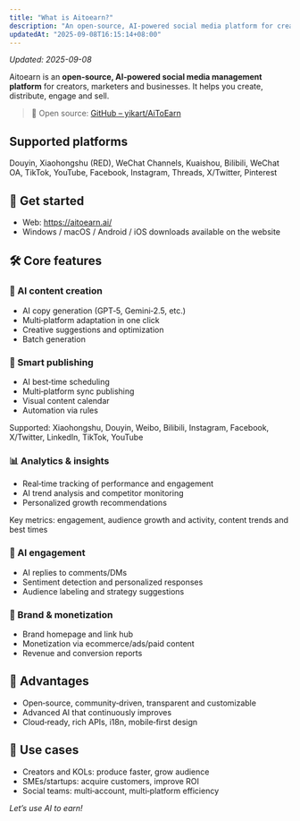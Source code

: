 ```yaml
---
title: "What is Aitoearn?"
description: "An open‑source, AI‑powered social media platform for creators and teams."
updatedAt: "2025-09-08T16:15:14+08:00"
---
```

<!-- UPDATED_AT -->
_Updated: 2025-09-08_

Aitoearn is an **open‑source, AI‑powered social media management platform** for creators, marketers and businesses. It helps you create, distribute, engage and sell.

> 🔗 Open source: [GitHub – yikart/AiToEarn](https://github.com/yikart/AiToEarn/)

## Supported platforms
Douyin, Xiaohongshu (RED), WeChat Channels, Kuaishou, Bilibili, WeChat OA, TikTok, YouTube, Facebook, Instagram, Threads, X/Twitter, Pinterest

## 🚀 Get started
- Web: https://aitoearn.ai/
- Windows / macOS / Android / iOS downloads available on the website

## 🛠️ Core features

### 📝 AI content creation
- AI copy generation (GPT‑5, Gemini‑2.5, etc.)
- Multi‑platform adaptation in one click
- Creative suggestions and optimization
- Batch generation

### 📅 Smart publishing
- AI best‑time scheduling
- Multi‑platform sync publishing
- Visual content calendar
- Automation via rules

Supported: Xiaohongshu, Douyin, Weibo, Bilibili, Instagram, Facebook, X/Twitter, LinkedIn, TikTok, YouTube

### 📊 Analytics & insights
- Real‑time tracking of performance and engagement
- AI trend analysis and competitor monitoring
- Personalized growth recommendations

Key metrics: engagement, audience growth and activity, content trends and best times

### 🤖 AI engagement
- AI replies to comments/DMs
- Sentiment detection and personalized responses
- Audience labeling and strategy suggestions

### 🎨 Brand & monetization
- Brand homepage and link hub
- Monetization via ecommerce/ads/paid content
- Revenue and conversion reports

## 🌟 Advantages
- Open‑source, community‑driven, transparent and customizable
- Advanced AI that continuously improves
- Cloud‑ready, rich APIs, i18n, mobile‑first design

## 🎯 Use cases
- Creators and KOLs: produce faster, grow audience
- SMEs/startups: acquire customers, improve ROI
- Social teams: multi‑account, multi‑platform efficiency

*Let’s use AI to earn!*
